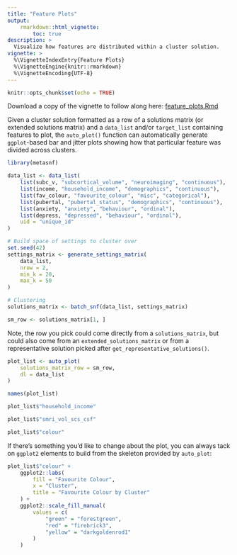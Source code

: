 ```yaml
---
title: "Feature Plots"
output:
    rmarkdown::html_vignette:
        toc: true
description: >
  Visualize how features are distributed within a cluster solution.
vignette: >
  %\VignetteIndexEntry{Feature Plots}
  %\VignetteEngine{knitr::rmarkdown}
  %\VignetteEncoding{UTF-8}
---
```


```r
knitr::opts_chunk$set(echo = TRUE)
```

Download a copy of the vignette to follow along here: [feature_plots.Rmd](https://raw.githubusercontent.com/BRANCHlab/metasnf/main/vignettes/feature_plots.Rmd)

Given a cluster solution formatted as a row of a solutions matrix (or extended solutions matrix) and a `data_list` and/or `target_list` containing features to plot, the `auto_plot()` function can automatically generate `ggplot`-based bar and jitter plots showing how that particular feature was divided across clusters.

```r
library(metasnf)

data_list <- data_list(
    list(subc_v, "subcortical_volume", "neuroimaging", "continuous"),
    list(income, "household_income", "demographics", "continuous"),
    list(fav_colour, "favourite_colour", "misc", "categorical"),
    list(pubertal, "pubertal_status", "demographics", "continuous"),
    list(anxiety, "anxiety", "behaviour", "ordinal"),
    list(depress, "depressed", "behaviour", "ordinal"),
    uid = "unique_id"
)

# Build space of settings to cluster over
set.seed(42)
settings_matrix <- generate_settings_matrix(
    data_list,
    nrow = 2,
    min_k = 20,
    max_k = 50
)

# Clustering
solutions_matrix <- batch_snf(data_list, settings_matrix)

sm_row <- solutions_matrix[1, ]
```

Note, the row you pick could come directly from a `solutions_matrix`, but could also come from an `extended_solutions_matrix` or from a representative solution picked after `get_representative_solutions()`.

```r
plot_list <- auto_plot(
    solutions_matrix_row = sm_row,
    dl = data_list
)

names(plot_list)

plot_list$"household_income"

plot_list$"smri_vol_scs_csf"

plot_list$"colour"
```

If there's something you'd like to change about the plot, you can always tack on `ggplot2` elements to build from the skeleton provided by `auto_plot`:

```r
plot_list$"colour" +
    ggplot2::labs(
        fill = "Favourite Colour",
        x = "Cluster",
        title = "Favourite Colour by Cluster"
    ) +
    ggplot2::scale_fill_manual(
        values = c(
            "green" = "forestgreen",
            "red" = "firebrick3",
            "yellow" = "darkgoldenrod1"
        )
    )
```
